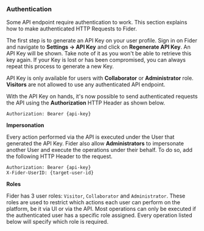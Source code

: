 <h3 id="authentication">Authentication</h3>

Some API endpoint require authentication to work. This section explains how to make authenticated HTTP Requests to Fider.

The first step is to generate an API Key on your user profile. Sign in on Fider and navigate to **Settings -> API Key** and click on **Regenerate API Key**. An API Key will be shown. Take note of it as you won't be able to retrieve this key again. If your Key is lost or has been compromised, you can always repeat this process to generate a new Key.

API Key is only available for users with **Collaborator** or **Administrator** role. **Visitors** are not allowed to use any authenticated API endpoint.

With the API Key on hands, it's now possible to send authenticated requests the API using the **Authorization** HTTP Header as shown below.

```
Authorization: Bearer {api-key}
```

**Impersonation**

Every action performed via the API is executed under the User that generated the API Key. Fider also allow **Administrators** to impersonate another User and execute the operations under their behalf. To do so, add the following HTTP Header to the request.

```
Authorization: Bearer {api-key}
X-Fider-UserID: {target-user-id}
```

**Roles**

Fider has 3 user roles: `Visitor`, `Collaborator` and `Administrator`. These roles are used to restrict which actions each user can perform on the platform, be it via UI or via the API. Most operations can only be executed if the authenticated user has a specific role assigned. Every operation listed below will specify which role is required.
